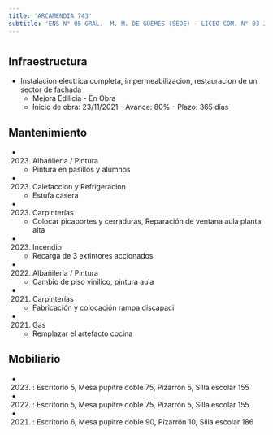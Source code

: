 ```yaml
---
title: 'ARCAMENDIA 743'
subtitle: 'ENS N° 05 GRAL.  M. M. DE GÜEMES (SEDE) - LICEO COM. N° 03 JOSE MANUEL ESTRADA'
---
```


#
## Infraestructura

* Instalacion electrica completa, impermeabilizacion, restauracion de un sector de fachada 
    + Mejora Edilicia - En Obra 
    + Inicio de obra: 23/11/2021 - Avance: 80% - Plazo: 365 días 






## Mantenimiento

*  (2023) Albañileria / Pintura 
    + Pintura en pasillos y alumnos

*  (2023) Calefaccion y Refrigeracion 
    + Estufa casera

*  (2023) Carpinterías 
    + Colocar picaportes y cerraduras, Reparación de ventana aula planta alta

*  (2023) Incendio 
    + Recarga de 3 extintores accionados

*  (2022) Albañileria / Pintura 
    + Cambio de piso vinilico, pintura aula

*  (2021) Carpinterías 
    + Fabricación y colocación rampa discapaci

*  (2021) Gas 
    + Remplazar el artefacto cocina





## Mobiliario

*  (2023) : Escritorio 5, Mesa pupitre doble 75, Pizarrón 5, Silla escolar 155 

*  (2022) : Escritorio 5, Mesa pupitre doble 75, Pizarrón 5, Silla escolar 155 

*  (2021) : Escritorio 6, Mesa pupitre doble 90, Pizarrón 10, Silla escolar 186 



